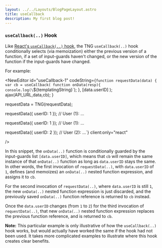 ```yaml
---
layout: ../../Layouts/BlogPageLayout.astro
title: useCallback
description: My first blog post!
---
```



### `useCallback(..)` Hook

Like [React's `useCallback(..)` hook](https://reactjs.org/docs/hooks-reference.html#usecallback), the TNG `useCallback(..)` hook conditionally selects (via memoization) either the previous version of a function, if a set of input-guards haven't changed, or the new version of the function if the input-guards have changed.

For example:


<NewEditor id="useCallback-1" 
codeString={`function requestData(data) {
    var cb = useCallback(
        function onData(resp){
            console.log(\`${templatingString}\`);
        },
        [data.userID]
    );
    ajax(API_URL,data,cb);
}

requestData = TNG(requestData);

requestData({ userID: 1 });
// User (1): ...

requestData({ userID: 1 });
// User (1): ...

requestData({ userID: 2 });
// User (2): ...`}
client:only="react"

/>

In this snippet, the `onData(..)` function is conditionally guarded by the input-guards list `[data.userID]`, which means that `cb` will remain the same instance of that `onData(..)` function as long as `data.userID` stays the same. In other words, the first invocation of `requestData(..)`, with `data.userID` of `1`, defines (and memoizes) an `onData(..)` nested function expression, and assigns it to `cb`.

For the second invocation of `requestData(..)`, where `data.userID` is still `1`, the new `onData(..)` nested function expression is just discarded, and the previously saved `onData(..)` function reference is returned to `cb` instead.

Once the `data.userID` changes (from `1` to `2`) for the third invocation of `requestData(..)`, that new `onData(..)` nested function expression replaces the previous function reference, and is returned to `cb`.

**Note:** This particular example is only illustrative of how the `useCallback(..)` hook works, but would actually have worked the same if the hook had not been used. It takes more complicated examples to illustrate where this hook creates clear benefits.